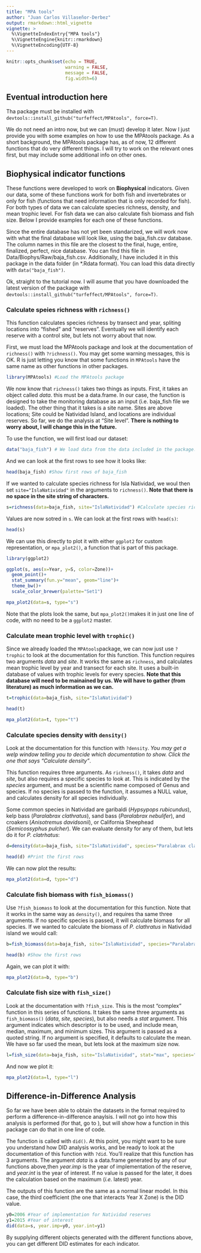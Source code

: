 ```yaml
---
title: "MPA tools"
author: "Juan Carlos Villaseñor-Derbez"
output: rmarkdown::html_vignette
vignette: >
  %\VignetteIndexEntry{"MPA tools"}
  %\VignetteEngine{knitr::rmarkdown}
  %\VignetteEncoding{UTF-8}
---
```


```r
knitr::opts_chunk$set(echo = TRUE,
                      warning = FALSE,
                      message = FALSE,
                      fig.width=6)
```


## Eventual introduction here

Tha package must be installed with `devtools::install_github("turfeffect/MPAtools", force=T)`.

We do not need an intro now, but we can (must) develop it later. Now I just provide you with some examples on how to use the MPAtools package. As a short background, the MPAtools package has, as of now, 12 different functions that do very different things. I will try to work on the relevant ones first, but may include some additional info on other ones.

## Biophysical indicator functions

These functions were developed to work on **Biophysical** indicators. Given our data, some of these functions work for both fish and invertebrates or only for fish (functions that need information that is only recorded for fish). For both types of data we can calculate species richness, density, and mean trophic level. For fish data we can also calculate fish biomass and fish size. Below I provide examples for each one of these functions.

Since the entire database has not yet been standarized, we will work now with what the final database will look like, using the baja_fish.csv database. The column names in this file are the closest to the final, huge, entire, finalized, perfect, nice database. You can find this file in Data/Biophys/Raw/baja_fish.csv. Additionally, I have included it in this package in the data folder (in *.Rdata format). You can load this data directly with `data("baja_fish")`.

Ok, straight to the tutorial now. I will asume that you have downloaded the latest version of the package with `devtools::install_github("turfeffect/MPAtools", force=T)`.

### Calculate speies richness with `richness()`

This function calculates species richness by transect and year, spliting locations into "fished" and "reserves". Eventually we will identify each reserve with a control site, but lets not worry about that now.

First, we must load the MPAtools package and look at the documentation of `richness()` with `?richness()`. You may get some warning messages, this is OK. R is just letting you know that some functions in `MPAtools` have the same name as other functions in other packages.

```r
library(MPAtools) #Load the MPAtools package
```

We now know that `richness()` takes two things as inputs. First, it takes an object called *data*. this must be a data.frame. In our case, the function is designed to take the monitoring database as an input (i.e. baja_fish file we loaded). The other thing that it takes is a site name. Sites are above locations; Site could be Natividad Island, and locations are individual reserves. So far, we do the analysis at "Site level". **There is nothing to worry about, I will change this in the future.**

To use the function, we will first load our dataset:

```r
data("baja_fish") # We load data from the data included in the package. It takes a bit to load the first time. It will create a variable called baja_fish
```

And we can look at the first rows to see how it looks like:

```r
head(baja_fish) #Show first rows of baja_fish
```

If we wanted to calculate species richness for Isla Natividad, we woul then set `site="IslaNatividad"` in the arguments to `richness()`. **Note that there is no space in the site string of characters.**

```r
s=richness(data=baja_fish, site="IslaNatividad") #Calculate species richness for Natividad
```

Values are now sotred in `s`. We can look at the first rows with `head(s)`:

```r
head(s)
```

We can use this directly to plot it with either `ggplot2` for custom representation, or `mpa_plot2()`, a function that is part of this package.

```r
library(ggplot2)

ggplot(s, aes(x=Year, y=S, color=Zone))+
  geom_point()+
  stat_summary(fun.y="mean", geom="line")+
  theme_bw()+
  scale_color_brewer(palette="Set1")

mpa_plot2(data=s, type="s")

```

Note that the plots look the same, but `mpa_plot2()`makes it in just one line of code, with no need to be a `ggplot2` master.

### Calculate mean trophic level with `trophic()`

Since we already loaded the `MPAtools`package, we can now just use `?trophic` to look at the documentation for this function. This function requires two arguments *data* and *site*. It works the same as `richness`, and calculates mean trophic level by year and transect for each site. It uses a built-in database of values with trophic levels for every species. **Note that this database will need to be mainained by us. We will have to gather (from literature) as much information as we can.**

```r
t=trophic(data=baja_fish, site="IslaNatividad")

head(t)
```

```r
mpa_plot2(data=t, type="t")
```

### Calculate species density with `density()`

Look at the documentation for this function with `?density`. *You may get a welp window telling you to decide which documentation to show. Click the one that says "Calculate density"*.

This function requires three arguments. As `richness()`, it takes *data* and *site*, but also requires a specific species to look at. This is indicated by the *species* argument, and must be a scientific name composed of Genus and species. If no species is passed to the function, it assumes a NULL value, and calculates density for all species individually.

Some common species in Natividad are garibaldi (*Hypsypops rubicundus*), kelp bass (*Paralabrax clathratus*), sand bass (*Paralabrax nebulifer*), and croakers (*Anisotremus davidsonii*), or California Sheephead (*Semicossyphus pulcher*). We can evaluate density for any of them, but lets do it for *P. clatrhatus*:

```r
d=density(data=baja_fish, site="IslaNatividad", species="Paralabrax clathratus") #calculate density for P. clathratus in Natividad

head(d) #Print the first rows
```

We can now plot the results:

```r
mpa_plot2(data=d, type="d")
```


### Calculate fish biomass with `fish_biomass()`

Use `?fish_biomass` to look at the documentation for this function. Note that it works in the same way as `density()`, and requires tha same three arguments. If no specific species is passed, it will calculate biomass for all species. If we wanted to calculate the biomass of *P. clathratus* in Natividad island we would call:

```r
b=fish_biomass(data=baja_fish, site="IslaNatividad", species="Paralabrax clathratus") #Calculate biomass for P. clathratus in Natividad

head(b) #Show the first rows
```

Again, we can plot it with:

```r
mpa_plot2(data=b, type="b")
```


### Calculate fish size with `fish_size()`

Look at the documentation with `?fish_size`. This is the most "complex" function in this series of functions. It takes the same three arguments as `fish_biomass()` (*data*, *site*, *species*), but also needs a *stat* argument. This argument indicates which descriptor is to be used, and include mean, median, maximum, and minimum sizes. This argument is passed as a quoted string. If no argument is specified, it defaults to calculate the mean. We have so far used the mean, but lets look at the maximum size now.

```r
l=fish_size(data=baja_fish, site="IslaNatividad", stat="max", species="Paralabrax clathratus")
```

And now we plot it:

```r
mpa_plot2(data=l, type="l")
```

## Difference-in-Difference Analysis

So far we have been able to obtain the datasets in the format required to perform a difference-in-difference anaylsis. I will not go into how this analysis is performed (for that, go to []()), but will show how a function in this package can do that in one line of code.

The function is called with `did()`. At this point, you might want to be sure you understand how DID analysis works, and be ready to look at the documentation of this function with `?did`. You'll realize that this function has 3 arguments. The argument *data* is a data.frame generated by any of our functions above,then *year.imp* is the year of implementation of the reserve, and *year.int* is the year of interest. If no value is passed for the later, it does the calculation based on the maximum (*i.e.* latest) year.

The outputs of this function are the same as a normal linear model. In this case, the third coefficient (the one that interacts Year X Zone) is the DID value.

```r
y0=2006 #Year of implementation for Natividad reserves
y1=2015 #Year of interest
did(data=s, year.imp=y0, year.int=y1)
```

By supplying different objects generated with the different functions above, you can get different DID estimates for each indicator.

